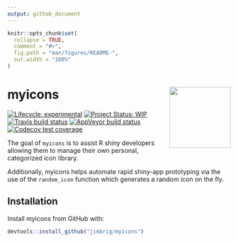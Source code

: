 ```yaml
---
output: github_document
---
```


<!-- README.md is generated from README.Rmd. Please edit that file -->

```r
knitr::opts_chunk$set(
  collapse = TRUE,
  comment = "#>",
  fig.path = "man/figures/README-",
  out.width = "100%"
)
```

# myicons <img src='man/figures/logo.png' align="right" height="138" />


<!-- badges: start -->
[![Lifecycle: experimental](https://img.shields.io/badge/lifecycle-experimental-orange.svg)](https://www.tidyverse.org/lifecycle/#experimental)
[![Project Status: WIP](https://www.repostatus.org/badges/latest/wip.svg)](http://www.repostatus.org/#wip)
[![Travis build status](https://travis-ci.com/jimbrig/myicons.svg?branch=master)](https://travis-ci.com/jimbrig/myicons)
[![AppVeyor build status](https://ci.appveyor.com/api/projects/status/github/jimbrig/myicons?branch=master&svg=true)](https://ci.appveyor.com/project/jimbrig/myicons)
[![Codecov test coverage](https://codecov.io/gh/jimbrig/myicons/branch/master/graph/badge.svg)](https://codecov.io/gh/jimbrig/myicons?branch=master)
<!-- badges: end -->

The goal of `myicons` is to assist R shiny developers allowing them to 
manage their own personal, categorized icon library. 

Additionally, myicons helps automate rapid shiny-app prototyping via the use of 
the `random_icon` function which generates a random icon on the fly. 

## Installation

Install myicons from GitHub with:

```r
devtools::install_github("jimbrig/myicons")
```




